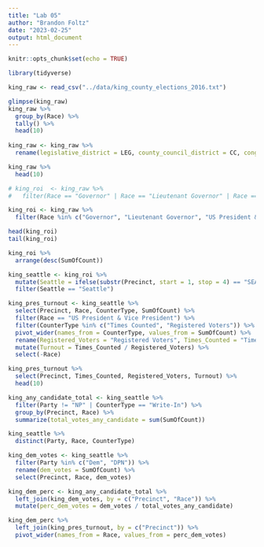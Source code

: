 ```yaml
---
title: "Lab 05"
author: "Brandon Foltz"
date: "2023-02-25"
output: html_document
---
```


```r
knitr::opts_chunk$set(echo = TRUE)
```

```r
library(tidyverse)
```
```r
king_raw <- read_csv("../data/king_county_elections_2016.txt")
```
```r
glimpse(king_raw)
king_raw %>%
  group_by(Race) %>%
  tally() %>%
  head(10)
  
king_raw <- king_raw %>%
  rename(legislative_district = LEG, county_council_district = CC, congressional_district = CG) %>%

king_raw %>%
  head(10)

# king_roi  <- king_raw %>%
#   filter(Race == "Governor" | Race == "Lieutenant Governor" | Race == "US President & Vice President")

king_roi <- king_raw %>%
  filter(Race %in% c("Governor", "Lieutenant Governor", "US President & Vice President"))

head(king_roi)
tail(king_roi)
```

```r
king_roi %>%
  arrange(desc(SumOfCount))

king_seattle <- king_roi %>%
  mutate(Seattle = ifelse(substr(Precinct, start = 1, stop = 4) == "SEA ", "Seattle", "Not Seattle" )) %>%
  filter(Seattle == "Seattle")
```

```r
king_pres_turnout <- king_seattle %>%
  select(Precinct, Race, CounterType, SumOfCount) %>%
  filter(Race == "US President & Vice President") %>%
  filter(CounterType %in% c("Times Counted", "Registered Voters")) %>%
  pivot_wider(names_from = CounterType, values_from = SumOfCount) %>%
  rename(Registered_Voters = "Registered Voters", Times_Counted = "Times Counted") %>%
  mutate(Turnout = Times_Counted / Registered_Voters) %>%
  select(-Race)
```

```r
king_pres_turnout %>%
  select(Precinct, Times_Counted, Registered_Voters, Turnout) %>%
  head(10)
```

```r
king_any_candidate_total <- king_seattle %>%
  filter(Party != "NP" | CounterType == "Write-In") %>%
  group_by(Precinct, Race) %>%
  summarize(total_votes_any_candidate = sum(SumOfCount))
```

```r
king_seattle %>%
  distinct(Party, Race, CounterType)

king_dem_votes <- king_seattle %>%
  filter(Party %in% c("Dem", "DPN")) %>%
  rename(dem_votes = SumOfCount) %>%
  select(Precinct, Race, dem_votes)
```

```r
king_dem_perc <- king_any_candidate_total %>%
  left_join(king_dem_votes, by = c("Precinct", "Race")) %>%
  mutate(perc_dem_votes = dem_votes / total_votes_any_candidate)
```

```r
king_dem_perc %>%
  left_join(king_pres_turnout, by = c("Precinct")) %>%
  pivot_wider(names_from = Race, values_from = perc_dem_votes)
```


